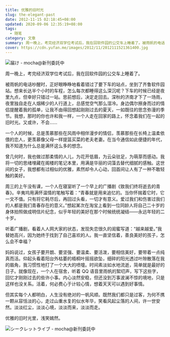 ```yaml
---
title: 优雅的旧时光
slug: the-elegant-past
date: 2012-11-15 02:18:45+08:00
updated: 2020-09-06 12:35:19+08:00
tags:
  - 随笔
category: 文章
summary: 周一晚上，考完经济双学位考试后，我在回软件园的公交车上睡着了。被雨帆的电话吵醒时，正好眼睁睁地看着错过了要下车的站点，坐到了齐鲁软件园站。想来长达半个小时的车程，怎么每次都睡得这么深沉呢？
cover: https://cdn.yufan.me/images/2012/11/2012111521361400.jpg
---
```


![届け - mocha@新刊委託中](https://cdn.yufan.me/images/2012/11/2012111521361800.jpg)

<MusicPlayer id={1357953768} />

周一晚上，考完经济双学位考试后，我在回软件园的公交车上睡着了。

被雨帆的电话吵醒时，正好眼睁睁地看着错过了要下车的站点，坐到了齐鲁软件园站。想来长达半个小时的车程，怎么每次都睡得这么深沉呢？下车的时候已经是夜里九点，但幸好只错过一站。思前想后，决定走回去。深秋的济南才下了一场雨，夜里独自走在人烟稀少的人行道上，总感觉空气那么湿冷。身边偶尔擦身而过的情侣提醒着我的孤单，让我不由得回想起刚刚过去的夏天，一如既往的思念弥漫的季节。我想，那时的你也许和我一样，一个人走在回家的路上，怀念着我们在一起的旧时光。又或许，不会……

一个人的时候，总是羡慕那些在风雨中相伴漫步的情侣，羡慕那些在长椅上温柔依偎的恋人，更羡慕像父母一样提篮买菜的老夫老妻。在当今通信如此便捷的年代，我不知道为什么总是满怀这么多的想念。

曾几何时，我也做过那柔情的人儿，为花开低眉，为云朵驻足，为萌芽而感动。我将一切的思绪埋藏在阁楼的笔记本里，用满是华丽的词藻去替代细腻的感触。这世间的女子，我想都有过相似的优雅，素然却令人心动，回首间让人有了一种不敢轻触的美好。

周三的上午没有课，一个人在寝室听了一个早上的广播剧《致我们终将逝去的青春》。辛夷坞用满怀温情的笔触写着：“青春就是用来追忆的。当你怀揣着它时，它一文不值。只有将它耗尽后，再回过头看，一切才有意义。爱过我们和伤害过我们的人都是我们青春存在的意义。”想起某次在淘宝上看到一位同龄人将自己二十岁的身体拍照做成明信片纪念，似乎年轻的美好在那个时候统统凝结——永远年轻的二十岁。

听着广播剧，看着人人网大家的状态，发现失恋很久的闺蜜写道：“越来越爱。”我替她高兴，因为她终于找到了自己喜欢的人。我一直坚信着，善良美好的孩子，怎么会不幸福？

妈妈说过，女孩子要开朗、要坚强、要温柔、要活泼，要相信美好，要带着一点纯真而活。仰起头看着阳台外枯萎的梧桐叶摇摇欲坠，细碎的阳光透过叶隙散落在我的眉角，我习惯性地打了一个大大的喷嚏。时间素淡如水地流逝，简单就是最好的日子。就像现在，一个人在宿舍，听着 QQ 语音里雨帆的絮叨声，写下这些字，回忆才刚刚过去的些许小事。内心淡然安稳，但还没到万事波澜不惊的境地，只是这样也没关系。活着，何必费心于计较心情，想着天天可以遇到好事情。

但其实每个人都明白，人生没有绝对的一帆风顺。既然我们都只是过客，为何不携一颗从容恬淡的心，走过山重水复的似水年华，笑看风起尘落的人间，许一世安然。淡淡红尘，淡淡心境，淡淡而来，淡淡而走。

优雅的旧时光里，浅笑嫣然。

![シークレットライブ - mocha@新刊委託中](https://cdn.yufan.me/images/2012/11/2012111521362300.jpg)
